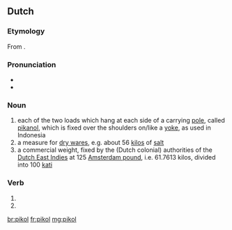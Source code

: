 ==Dutch==

===Etymology===
From {{der|nl|ms|pikul}}.

===Pronunciation===
* {{audio|Nl-pikol.ogg|Audio|lang=nl}}
* {{hyphenation|pi|kol|lang=nl}}

===Noun===
{{nl-noun|m|-s|-}}

# each of the two loads which hang at each side of a carrying [[pole]], called [[pikanol]], which is fixed over the shoulders on/like a [[yoke]], as used in Indonesia
# a measure for [[dry ware]]s, e.g. about 56 [[kilo]]s of [[salt]]
# a commercial weight, fixed by the (Dutch colonial) authorities of the [[Dutch East Indies]] at 125 [[Amsterdam pound]], i.e. 61.7613 kilos, divided into 100 [[kati]]

===Verb===
{{nl-verb-form}}

# {{nl-verb form of|p=1|n=sg|t=pres|m=ind|pikollen}}
# {{nl-verb form of|m=imp|pikollen}}

[[br:pikol]]
[[fr:pikol]]
[[mg:pikol]]
